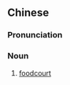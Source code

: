 {{also|食阁}}
==Chinese==
{{zh-forms|s=食阁}}

===Pronunciation===
{{zh-pron
|m=shígé
|c=sik6 gok3
|cat=n
}}

===Noun===
{{zh-noun}}

# {{lb|zh|regional}} [[foodcourt]]